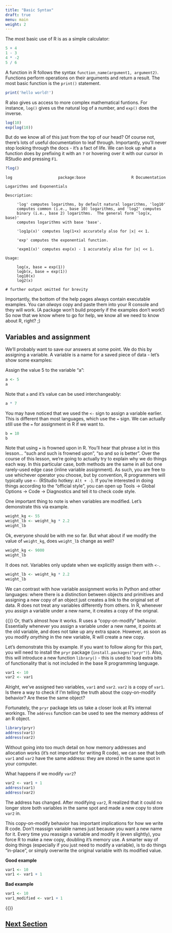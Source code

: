 ```yaml
---
title: "Basic Syntax"
draft: true
menu: main
weight: 2 
---
```


The most basic use of R is as a simple calculator:
```r
5 + 4
1 - 3
4 * -2
5 / 6
```

A function in R follows the syntax `function_name(argument1, argument2)`.
Functions perform operations on their arguments and return a result.
The most basic function is the `print()` statement.

```r
print('hello world!')
```

R also gives us access to more complex mathematical funtions.
For instance, `log()` gives us the natural log of a number, 
and `exp()` does the inverse. 

```r
log(10)
exp(log(10))
```

But do we know all of this just from the top of our head?
Of course not, there's lots of useful documentation to leaf through.
Importantly, you'll never stop looking through the docs - it's a fact of life.
We can look up what a function does by prefixing it with an `?` or hovering 
over it with our cursor in RStudio and pressing `F1`.

```r
?log()
```
```
log                    package:base                    R Documentation

Logarithms and Exponentials

Description:

     'log' computes logarithms, by default natural logarithms, 'log10'
     computes common (i.e., base 10) logarithms, and 'log2' computes
     binary (i.e., base 2) logarithms.  The general form 'log(x, base)'
     computes logarithms with base 'base'.

     'log1p(x)' computes log(1+x) accurately also for |x| << 1.

     'exp' computes the exponential function.

     'expm1(x)' computes exp(x) - 1 accurately also for |x| << 1.

Usage:

     log(x, base = exp(1))
     logb(x, base = exp(1))
     log10(x)
     log2(x)
     
# further output omitted for brevity
```

Importantly, the bottom of the help pages always contain executable examples.
You can *always* copy and paste them into your R console and they will work.
(A package won't build properly if the examples don't work!)
So now that we know where to go for help, 
we know all we need to know about R, right? ;)

## Variables and assignment

We'll probably want to save our answers at some point.
We do this by assigning a variable.
A variable is a name for a saved piece of data - let's show some examples:

Assign the value 5 to the variable "a":
```r
a <- 5
a
```

Note that `a` and it's value can be used interchangeably:

```r
a * 7
```

You may have noticed that we used the `<-` sign to assign a variable earlier.
This is different than most languages, which use the `=` sign.
We can actually still use the `=` for assignment in R if we want to.

```r
b = 10
b
```

Note that using `=` is frowned upon in R.
You'll hear that phrase a lot in this lesson... "such and such is frowned upon", 
"so and so is better".
Over the course of this lesson, we're going to actually try to explain why 
we do things each way.
In this particular case, both methods are the same in all but one rarely-used
edge case (inline variable assignment). 
As such, you are free to use whichever operator you choose, but by convention,
R programmers will typically use `<-` (RStudio hotkey: `Alt + -`). 
If you're interested in doing things according to the "official style", you can
open up Tools -> Global Options -> Code -> Diagnostics 
and tell it to check code style.

One important thing to note is when variables are modified.
Let's demonstrate this via example.

```r
weight_kg <- 55
weight_lb <- weight_kg * 2.2
weight_lb
```

Ok, everyone should be with me so far. 
But what about if we modify the value of `weight_kg`, 
does `weight_lb` change as well?

```r
weight_kg <- 9000
weight_lb
```

It does not. Variables only update when we explicitly assign them with `<-`.

```r
weight_lb <- weight_kg * 2.2
weight_lb
```

We can contrast with how variable assignment works in Python and other languages:
where there is a distinction between objects and primitives
and assigning a new copy of an object just creates a link to the original set
of data. R does not treat any variables differently from others.
In R, whenever you assign a variable under a new name, 
it creates a copy of the orignal.

{{<admonition title="Copy-on-modify" type="note">}}
Or, that's almost how it works. R uses a "copy-on-modify" behavior.
Essentially whenever you assign a variable under a new name,
it points at the old variable, and does not take up any extra space.
However, as soon as you modify *anything* in the new variable, 
R will create a new copy.

Let's demonstrate this by example. 
If you want to follow along for this part, you will need to install the
`pryr` package (`install.packages("pryr")`). 
Also, this will introduce a new function `library()` -
this is used to load extra bits of functionality that is not included in the 
base R programming language.

```r
var1 <- 10
var2 <- var1
```

Alright, we've assigned two variables, `var1` and `var2`. 
`var2` is a copy of `var1`. 
Is there a way to check if I'm telling the truth about the copy-on-modify
behavior?
Are these the same object?

Fortunately, the `pryr` package lets us take a closer look at R's internal 
workings. The `address` function can be used to see the memory address of an
R object. 

```r
library(pryr)
address(var1)
address(var2)
```

Without going into too much detail on how memory addresses and allocation works 
(it's not important for writing R code),
we can see that both `var1` and `var2` have the same address:
they are stored in the same spot in your computer.

What happens if we modify `var2`?

```r
var2 <- var1 + 1
address(var1)
address(var2)
```

The address has changed.
After modifying `var2`, R realized that it could no longer store both variables
in the same spot and made a new copy to store `var2` in. 

This copy-on-modify behavior has important implications for how we write R code.
Don't reassign variable names just because you want a new name for it.
Every time you reassign a variable and modify it (even slightly), 
you force R to make a new copy, doubling it's memory use.
A smarter way of doing things (especially if you just need to modify a variable),
is to do things "in-place", or simply overwrite the original variable with its
modified value.

**Good example**
```r
var1 <- 10
var1 <- var1 + 1
```

**Bad example**
```r
var1 <- 10
var1_modified <- var1 + 1
```
{{</admonition>}}

## [Next Section](../vectors/)
